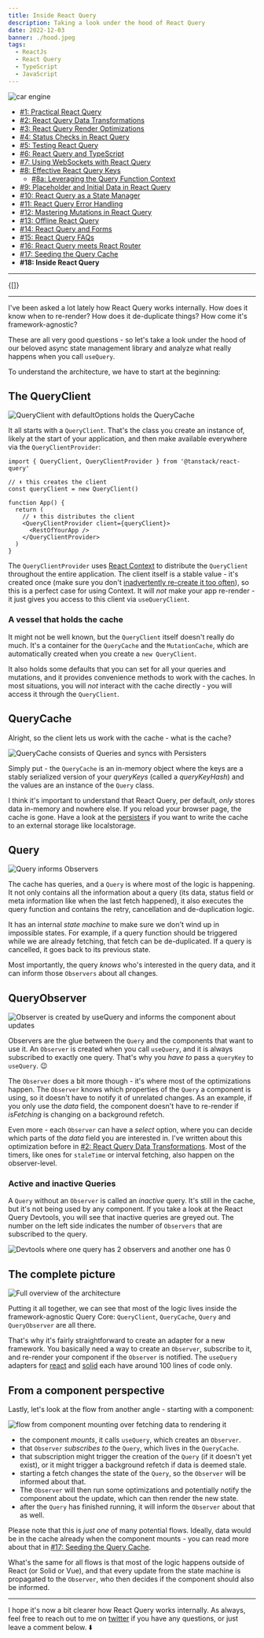 ```yaml
---
title: Inside React Query
description: Taking a look under the hood of React Query
date: 2022-12-03
banner: ./hood.jpeg
tags:
  - ReactJs
  - React Query
  - TypeScript
  - JavaScript
---
```



<img src="./hood.jpeg" alt="car engine" />

<Attribution
  name="Tim Mossholder"
  url="https://unsplash.com/@timmossholder"
/>

- [#1: Practical React Query](practical-react-query)
- [#2: React Query Data Transformations](react-query-data-transformations)
- [#3: React Query Render Optimizations](react-query-render-optimizations)
- [#4: Status Checks in React Query](status-checks-in-react-query)
- [#5: Testing React Query](testing-react-query)
- [#6: React Query and TypeScript](react-query-and-type-script)
- [#7: Using WebSockets with React Query](using-web-sockets-with-react-query)
- [#8: Effective React Query Keys](effective-react-query-keys)
  - [#8a: Leveraging the Query Function Context](leveraging-the-query-function-context)
- [#9: Placeholder and Initial Data in React Query](placeholder-and-initial-data-in-react-query)
- [#10: React Query as a State Manager](react-query-as-a-state-manager)
- [#11: React Query Error Handling](react-query-error-handling)
- [#12: Mastering Mutations in React Query](mastering-mutations-in-react-query)
- [#13: Offline React Query](offline-react-query)
- [#14: React Query and Forms](react-query-and-forms)
- [#15: React Query FAQs](react-query-fa-qs)
- [#16: React Query meets React Router](react-query-meets-react-router)
- [#17: Seeding the Query Cache](seeding-the-query-cache)
- <b>#18: Inside React Query</b>

---

<Translations>{[]}</Translations>

---

I've been asked a lot lately how React Query works internally. How does it know when to re-render? How does it de-duplicate things? How come it's framework-agnostic?

These are all very good questions - so let's take a look under the hood of our beloved async state management library and analyze what really happens when you call `useQuery`.

To understand the architecture, we have to start at the beginning:

## The QueryClient

<img
  src="./queryClient.png"
  alt="QueryClient with defaultOptions holds the QueryCache"
/>

It all starts with a `QueryClient`. That's the class you create an instance of, likely at the start of your application, and then make available everywhere via the `QueryClientProvider`:

```js:title=query-client-provider
import { QueryClient, QueryClientProvider } from '@tanstack/react-query'

// ⬇️ this creates the client
const queryClient = new QueryClient()

function App() {
  return (
    // ⬇️ this distributes the client
    <QueryClientProvider client={queryClient}>
      <RestOfYourApp />
    </QueryClientProvider>
  )
}
```

The `QueryClientProvider` uses [React Context](https://beta.reactjs.org/apis/react/useContext) to distribute the `QueryClient` throughout the entire application. The client itself is a stable value - it's created once (make sure you don't [inadvertently re-create it too often](react-query-fa-qs#2-the-queryclient-is-not-stable)), so this is a perfect case for using Context. It will _not_ make your app re-render - it just gives you access to this client via `useQueryClient`.

### A vessel that holds the cache

It might not be well known, but the `QueryClient` itself doesn't really do much. It's a container for the `QueryCache` and the `MutationCache`, which are automatically created when you create a `new QueryClient`.

It also holds some defaults that you can set for all your queries and mutations, and it provides convenience methods to work with the caches. In most situations, you will _not_ interact with the cache directly - you will access it through the `QueryClient`.

## QueryCache

Alright, so the client lets us work with the cache - what is the cache?

<img
  src="./queryCache.png"
  alt="QueryCache consists of Queries and syncs with Persisters"
/>

Simply put - the `QueryCache` is an in-memory object where the keys are a stably serialized version of your _queryKeys_ (called a _queryKeyHash_) and the values are an instance of the `Query` class.

I think it's important to understand that React Query, per default, _only_ stores data in-memory and nowhere else. If you reload your browser page, the cache is gone. Have a look at the [persisters](https://tanstack.com/query/v4/docs/plugins/persistQueryClient) if you want to write the cache to an external storage like localstorage.

## Query

<img src="./query.png" alt="Query informs Observers" />

The cache has queries, and a `Query` is where most of the logic is happening. It not only contains all the information about a query (its data, status field or meta information like when the last fetch happened), it also executes the query function and contains the retry, cancellation and de-duplication logic.

It has an internal _state machine_ to make sure we don't wind up in impossible states. For example, if a query function should be triggered while we are already fetching, that fetch can be de-duplicated. If a query is cancelled, it goes back to its previous state.

Most importantly, the query _knows_ who's interested in the query data, and it can inform those `Observers` about all changes.

## QueryObserver

<img
  src="./queryObserver.png"
  alt="Observer is created by useQuery and informs the component about updates"
/>

Observers are the glue between the `Query` and the components that want to use it. An `Observer` is created when you call `useQuery`, and it is always subscribed to exactly one query. That's why you _have to_ pass a `queryKey` to `useQuery`. 😉

The `Observer` does a bit more though - it's where most of the optimizations happen. The `Observer` knows which properties of the `Query` a component is using, so it doesn't have to notify it of unrelated changes. As an example, if you only use the _data_ field, the component doesn't have to re-render if _isFetching_ is changing on a background refetch.

Even more - each `Observer` can have a _select_ option, where you can decide which parts of the _data_ field you are interested in. I've written about this optimization before in [#2: React Query Data Transformations](react-query-data-transformations#3-using-the-select-option). Most of the timers, like ones for `staleTime` or interval fetching, also happen on the observer-level.

### Active and inactive Queries

A `Query` without an `Observer` is called an _inactive_ query. It's still in the cache, but it's not being used by any component. If you take a look at the React Query Devtools, you will see that inactive queries are greyed out. The number on the left side indicates the number of `Observers` that are subscribed to the query.

<img
  src="./devtools.png"
  alt="Devtools where one query has 2 observers and another one has 0"
/>

## The complete picture

<img src="./architecture.png" alt="Full overview of the architecture" />

Putting it all together, we can see that most of the logic lives inside the framework-agnostic Query Core: `QueryClient`, `QueryCache`, `Query` and `QueryObserver` are all there.

That's why it's fairly straightforward to create an adapter for a new framework. You basically need a way to create an `Observer`, subscribe to it, and re-render your component if the `Observer` is notified. The `useQuery` adapters for [react](https://github.com/TanStack/query/blob/9d9aea5fb12eb89dec54c619845b3d226b53cf2b/packages/react-query/src/useBaseQuery.ts#L33-L115) and [solid](https://github.com/TanStack/query/blob/9579dd893656d0a4a7ac0207a204d4b3735c329d/packages/solid-query/src/createBaseQuery.ts#L33-L131) each have around 100 lines of code only.

## From a component perspective

Lastly, let's look at the flow from another angle - starting with a component:

<img
  src="./flow.png"
  alt="flow from component mounting over fetching data to rendering it"
/>

- the component _mounts_, it calls `useQuery`, which creates an `Observer`.
- that `Observer` _subscribes to_ the `Query`, which lives in the `QueryCache`.
- that subscription might trigger the creation of the `Query` (if it doesn't yet exist), or it might trigger a background refetch if data is deemed stale.
- starting a fetch changes the state of the `Query`, so the `Observer` will be informed about that.
- The `Observer` will then run some optimizations and potentially notify the component about the update, which can then render the new state.
- after the `Query` has finished running, it will inform the `Observer` about that as well.

Please note that this is _just one_ of many potential flows. Ideally, data would be in the cache already when the component mounts - you can read more about that in [#17: Seeding the Query Cache](seeding-the-query-cache).

What's the same for all flows is that most of the logic happens outside of React (or Solid or Vue), and that every update from the state machine is propagated to the `Observer`, who then decides if the component should also be informed.

---

I hope it's now a bit clearer how React Query works internally. As always, feel free to reach out to me on [twitter](https://twitter.com/tkdodo)
if you have any questions, or just leave a comment below. ⬇️

<Comments />
